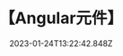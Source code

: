 ---
title: 【Angular元件】
date: "2023-01-24T13:22:42.848Z"
featuredImgUrl: https://user-images.githubusercontent.com/28300286/214067370-5c860982-516d-433e-b836-fb259f45b268.png
featuredImgAlt: Angular
tag: Angular
slug: angular-component-basic
---